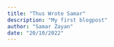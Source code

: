 ```yaml
---
title: "Thus Wrote Samar"
description: "My first blogpost"
author: "Samar Zayan"
date: "20/10/2022"
---
```

